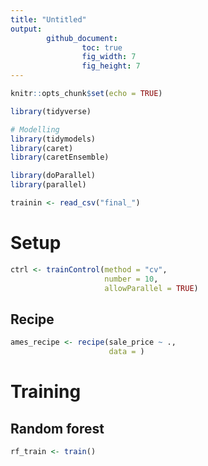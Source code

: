 ```yaml
---
title: "Untitled"
output:
        github_document:
                toc: true
                fig_width: 7
                fig_height: 7
---
```


```r
knitr::opts_chunk$set(echo = TRUE)

library(tidyverse)

# Modelling
library(tidymodels)
library(caret)
library(caretEnsemble)

library(doParallel)
library(parallel)

trainin <- read_csv("final_")
```


# Setup

```r

ctrl <- trainControl(method = "cv",
                     number = 10,
                     allowParallel = TRUE)


```

## Recipe
```r

ames_recipe <- recipe(sale_price ~ .,
                      data = )

```


# Training

## Random forest

```r

rf_train <- train()

```


